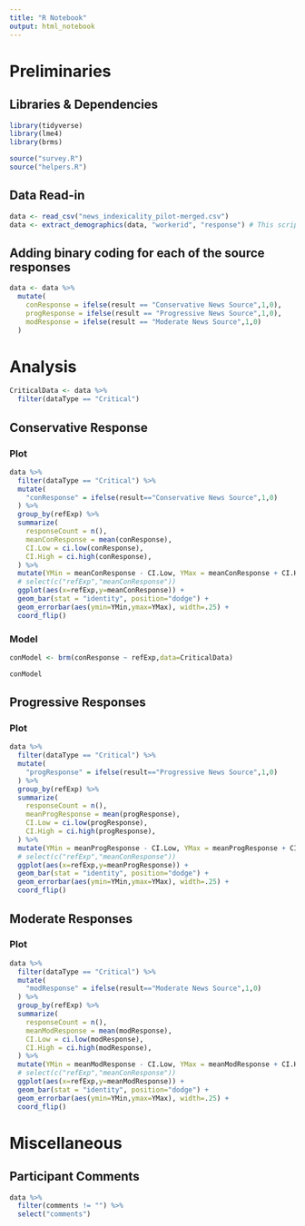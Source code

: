 ```yaml
---
title: "R Notebook"
output: html_notebook
---
```


# Preliminaries

## Libraries & Dependencies
```r
library(tidyverse)
library(lme4)
library(brms)

source("survey.R")
source("helpers.R")
```

## Data Read-in
```r
data <- read_csv("news_indexicality_pilot-merged.csv")
data <- extract_demographics(data, "workerid", "response") # This script extracts information from the "Demographic" type trial and appends it to the participants' responses
```

## Adding binary coding for each of the source responses

```r
data <- data %>% 
  mutate(
    conResponse = ifelse(result == "Conservative News Source",1,0),
    progResponse = ifelse(result == "Progressive News Source",1,0),
    modResponse = ifelse(result == "Moderate News Source",1,0)
  )
```



# Analysis

```r
CriticalData <- data %>% 
  filter(dataType == "Critical")
```


## Conservative Response

### Plot

```r
data %>% 
  filter(dataType == "Critical") %>% 
  mutate(
    "conResponse" = ifelse(result=="Conservative News Source",1,0)
  ) %>% 
  group_by(refExp) %>% 
  summarize(
    responseCount = n(),
    meanConResponse = mean(conResponse),
    CI.Low = ci.low(conResponse),
    CI.High = ci.high(conResponse),
  ) %>%
  mutate(YMin = meanConResponse - CI.Low, YMax = meanConResponse + CI.High) %>% 
  # select(c("refExp","meanConResponse"))
  ggplot(aes(x=refExp,y=meanConResponse)) + 
  geom_bar(stat = "identity", position="dodge") + 
  geom_errorbar(aes(ymin=YMin,ymax=YMax), width=.25) +
  coord_flip()
```

### Model

```r
conModel <- brm(conResponse ~ refExp,data=CriticalData)
```

```r
conModel
```



## Progressive Responses

### Plot

```r
data %>% 
  filter(dataType == "Critical") %>% 
  mutate(
    "progResponse" = ifelse(result=="Progressive News Source",1,0)
  ) %>% 
  group_by(refExp) %>% 
  summarize(
    responseCount = n(),
    meanProgResponse = mean(progResponse),
    CI.Low = ci.low(progResponse),
    CI.High = ci.high(progResponse),
  ) %>%
  mutate(YMin = meanProgResponse - CI.Low, YMax = meanProgResponse + CI.High) %>% 
  # select(c("refExp","meanConResponse"))
  ggplot(aes(x=refExp,y=meanProgResponse)) + 
  geom_bar(stat = "identity", position="dodge") + 
  geom_errorbar(aes(ymin=YMin,ymax=YMax), width=.25) +
  coord_flip()
```

## Moderate Responses

### Plot

```r
data %>% 
  filter(dataType == "Critical") %>% 
  mutate(
    "modResponse" = ifelse(result=="Moderate News Source",1,0)
  ) %>% 
  group_by(refExp) %>% 
  summarize(
    responseCount = n(),
    meanModResponse = mean(modResponse),
    CI.Low = ci.low(modResponse),
    CI.High = ci.high(modResponse),
  ) %>%
  mutate(YMin = meanModResponse - CI.Low, YMax = meanModResponse + CI.High) %>% 
  # select(c("refExp","meanConResponse"))
  ggplot(aes(x=refExp,y=meanModResponse)) + 
  geom_bar(stat = "identity", position="dodge") + 
  geom_errorbar(aes(ymin=YMin,ymax=YMax), width=.25) +
  coord_flip()
```




# Miscellaneous

## Participant Comments

```r
data %>% 
  filter(comments != "") %>% 
  select("comments")
```

